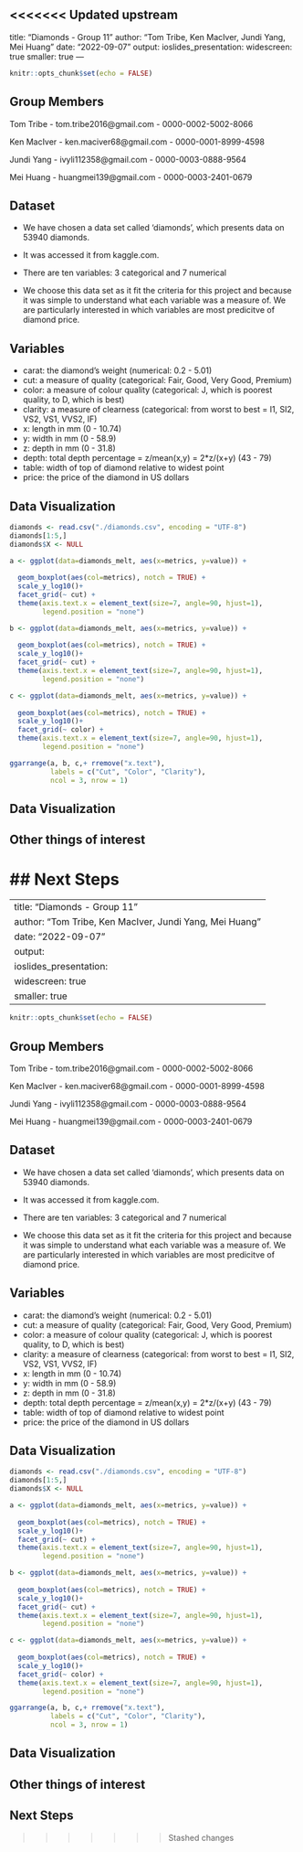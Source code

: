 <<<<<<< Updated upstream
---
title: "Diamonds - Group 11"
author: "Tom Tribe, Ken MacIver, Jundi Yang, Mei Huang"
date: "2022-09-07"
output: 
 ioslides_presentation:
    widescreen: true
    smaller: true
---

```{r setup, include=FALSE}
knitr::opts_chunk$set(echo = FALSE)
```

## Group Members

Tom Tribe 
- tom.tribe2016@gmail.com
- 0000-0002-5002-8066

Ken MacIver
- ken.maciver68@gmail.com
- 0000-0001-8999-4598

Jundi Yang
-  ivyli112358@gmail.com
- 0000-0003-0888-9564 

Mei Huang 
- huangmei139@gmail.com
- 0000-0003-2401-0679

## Dataset

- We have chosen a data set called 'diamonds', which presents data on 53940 diamonds. 
- It was accessed it from kaggle.com. 
- There are ten variables: 3 categorical and 7 numerical 

- We choose this data set as it fit the criteria for this project and because it was simple to understand what each variable was a measure of. We are particularly interested in which variables are most predicitve of diamond price. 

## Variables

-   carat: the diamond's weight (numerical: 0.2 - 5.01)
-   cut: a measure of quality (categorical: Fair, Good, Very Good, Premium)
-   color: a measure of colour quality (categorical: J, which is poorest quality, to D, which is best)
-   clarity: a measure of clearness (categorical: from worst to best = I1, SI2, VS2, VS1, VVS2, IF)
-   x: length in mm (0 - 10.74)
-   y: width in mm (0 - 58.9) 
-   z: depth in mm (0 - 31.8)
-   depth: total depth percentage = z/mean(x,y) = 2\*z/(x+y) (43 - 79)
-   table: width of top of diamond relative to widest point
-   price: the price of the diamond in US dollars 

## Data Visualization

```{r, echo = FALSE}

diamonds <- read.csv("./diamonds.csv", encoding = "UTF-8")
diamonds[1:5,]
diamonds$X <- NULL

a <- ggplot(data=diamonds_melt, aes(x=metrics, y=value)) +
  
  geom_boxplot(aes(col=metrics), notch = TRUE) +
  scale_y_log10()+
  facet_grid(~ cut) +
  theme(axis.text.x = element_text(size=7, angle=90, hjust=1),
        legend.position = "none")

b <- ggplot(data=diamonds_melt, aes(x=metrics, y=value)) +
  
  geom_boxplot(aes(col=metrics), notch = TRUE) +
  scale_y_log10()+
  facet_grid(~ cut) +
  theme(axis.text.x = element_text(size=7, angle=90, hjust=1),
        legend.position = "none")

c <- ggplot(data=diamonds_melt, aes(x=metrics, y=value)) +
  
  geom_boxplot(aes(col=metrics), notch = TRUE) +
  scale_y_log10()+
  facet_grid(~ color) +
  theme(axis.text.x = element_text(size=7, angle=90, hjust=1),
        legend.position = "none")

ggarrange(a, b, c,+ rremove("x.text"), 
          labels = c("Cut", "Color", "Clarity"),
          ncol = 3, nrow = 1)
```

## Data Visualization

## Other things of interest

## Next Steps
=======
---
title: "Diamonds - Group 11"
author: "Tom Tribe, Ken MacIver, Jundi Yang, Mei Huang"
date: "2022-09-07"
output: 
 ioslides_presentation:
    widescreen: true
    smaller: true
---

```r
knitr::opts_chunk$set(echo = FALSE)
```

## Group Members

Tom Tribe 
- tom.tribe2016@gmail.com
- 0000-0002-5002-8066

Ken MacIver
- ken.maciver68@gmail.com
- 0000-0001-8999-4598

Jundi Yang
-  ivyli112358@gmail.com
- 0000-0003-0888-9564 

Mei Huang 
- huangmei139@gmail.com
- 0000-0003-2401-0679

## Dataset

- We have chosen a data set called 'diamonds', which presents data on 53940 diamonds. 
- It was accessed it from kaggle.com. 
- There are ten variables: 3 categorical and 7 numerical 

- We choose this data set as it fit the criteria for this project and because it was simple to understand what each variable was a measure of. We are particularly interested in which variables are most predicitve of diamond price. 

## Variables

-   carat: the diamond's weight (numerical: 0.2 - 5.01)
-   cut: a measure of quality (categorical: Fair, Good, Very Good, Premium)
-   color: a measure of colour quality (categorical: J, which is poorest quality, to D, which is best)
-   clarity: a measure of clearness (categorical: from worst to best = I1, SI2, VS2, VS1, VVS2, IF)
-   x: length in mm (0 - 10.74)
-   y: width in mm (0 - 58.9) 
-   z: depth in mm (0 - 31.8)
-   depth: total depth percentage = z/mean(x,y) = 2\*z/(x+y) (43 - 79)
-   table: width of top of diamond relative to widest point
-   price: the price of the diamond in US dollars 

## Data Visualization

```r

diamonds <- read.csv("./diamonds.csv", encoding = "UTF-8")
diamonds[1:5,]
diamonds$X <- NULL

a <- ggplot(data=diamonds_melt, aes(x=metrics, y=value)) +
  
  geom_boxplot(aes(col=metrics), notch = TRUE) +
  scale_y_log10()+
  facet_grid(~ cut) +
  theme(axis.text.x = element_text(size=7, angle=90, hjust=1),
        legend.position = "none")

b <- ggplot(data=diamonds_melt, aes(x=metrics, y=value)) +
  
  geom_boxplot(aes(col=metrics), notch = TRUE) +
  scale_y_log10()+
  facet_grid(~ cut) +
  theme(axis.text.x = element_text(size=7, angle=90, hjust=1),
        legend.position = "none")

c <- ggplot(data=diamonds_melt, aes(x=metrics, y=value)) +
  
  geom_boxplot(aes(col=metrics), notch = TRUE) +
  scale_y_log10()+
  facet_grid(~ color) +
  theme(axis.text.x = element_text(size=7, angle=90, hjust=1),
        legend.position = "none")

ggarrange(a, b, c,+ rremove("x.text"), 
          labels = c("Cut", "Color", "Clarity"),
          ncol = 3, nrow = 1)
```

## Data Visualization

## Other things of interest

## Next Steps
>>>>>>> Stashed changes
